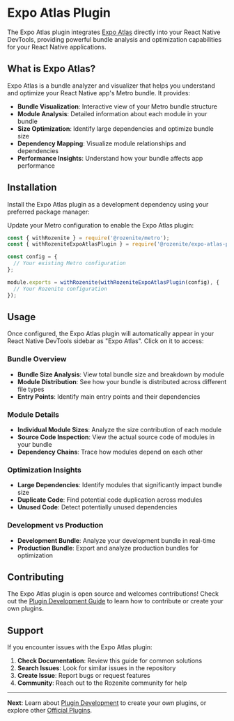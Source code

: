 
# Expo Atlas Plugin

The Expo Atlas plugin integrates [Expo Atlas](https://github.com/expo/expo-atlas) directly into your React Native DevTools, providing powerful bundle analysis and optimization capabilities for your React Native applications.

## What is Expo Atlas?

Expo Atlas is a bundle analyzer and visualizer that helps you understand and optimize your React Native app's Metro bundle. It provides:

- **Bundle Visualization**: Interactive view of your Metro bundle structure
- **Module Analysis**: Detailed information about each module in your bundle
- **Size Optimization**: Identify large dependencies and optimize bundle size
- **Dependency Mapping**: Visualize module relationships and dependencies
- **Performance Insights**: Understand how your bundle affects app performance

## Installation

Install the Expo Atlas plugin as a development dependency using your preferred package manager:

<PackageManagerTabs command="install -D @rozenite/expo-atlas-plugin" />

Update your Metro configuration to enable the Expo Atlas plugin:

```javascript title="metro.config.js"
const { withRozenite } = require('@rozenite/metro');
const { withRozeniteExpoAtlasPlugin } = require('@rozenite/expo-atlas-plugin');

const config = {
  // Your existing Metro configuration
};

module.exports = withRozenite(withRozeniteExpoAtlasPlugin(config), {
  // Your Rozenite configuration
});
```

## Usage

Once configured, the Expo Atlas plugin will automatically appear in your React Native DevTools sidebar as "Expo Atlas". Click on it to access:

### Bundle Overview

- **Bundle Size Analysis**: View total bundle size and breakdown by module
- **Module Distribution**: See how your bundle is distributed across different file types
- **Entry Points**: Identify main entry points and their dependencies

### Module Details

- **Individual Module Sizes**: Analyze the size contribution of each module
- **Source Code Inspection**: View the actual source code of modules in your bundle
- **Dependency Chains**: Trace how modules depend on each other

### Optimization Insights

- **Large Dependencies**: Identify modules that significantly impact bundle size
- **Duplicate Code**: Find potential code duplication across modules
- **Unused Code**: Detect potentially unused dependencies

### Development vs Production

- **Development Bundle**: Analyze your development bundle in real-time
- **Production Bundle**: Export and analyze production bundles for optimization

## Contributing

The Expo Atlas plugin is open source and welcomes contributions! Check out the [Plugin Development Guide](./plugin-development.md) to learn how to contribute or create your own plugins.

## Support

If you encounter issues with the Expo Atlas plugin:

1. **Check Documentation**: Review this guide for common solutions
2. **Search Issues**: Look for similar issues in the repository
3. **Create Issue**: Report bugs or request features
4. **Community**: Reach out to the Rozenite community for help

---

**Next**: Learn about [Plugin Development](../plugin-development/plugin-development.md) to create your own plugins, or explore other [Official Plugins](./overview.md).
